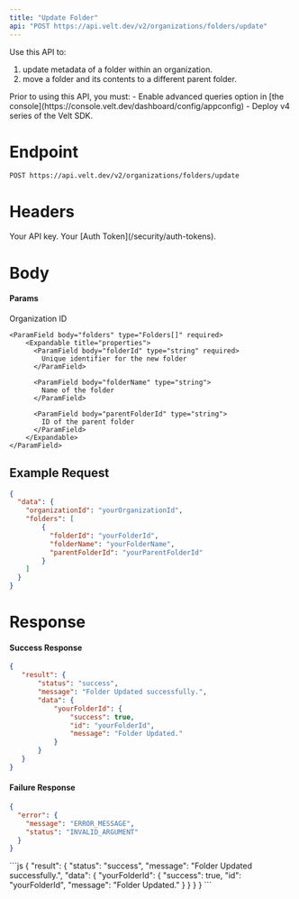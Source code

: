 ```yaml
---
title: "Update Folder"
api: "POST https://api.velt.dev/v2/organizations/folders/update"
---
```


Use this API to:
1. update metadata of a folder within an organization.
2. move a folder and its contents to a different parent folder.

<Warning>
Prior to using this API, you must:
- Enable advanced queries option in [the console](https://console.velt.dev/dashboard/config/appconfig)
- Deploy v4 series of the Velt SDK.
</Warning>

# Endpoint

`POST https://api.velt.dev/v2/organizations/folders/update`

# Headers

<ParamField header="x-velt-api-key" type="string" required>
  Your API key.
</ParamField>

<ParamField header="x-velt-auth-token" type="string" required>
  Your [Auth Token](/security/auth-tokens).
</ParamField>

# Body

#### Params

<ParamField body="data" type="object" required>
  <Expandable title="properties">
    <ParamField body="organizationId" type="string" required>
      Organization ID
    </ParamField>

    <ParamField body="folders" type="Folders[]" required>
        <Expandable title="properties">
          <ParamField body="folderId" type="string" required>
            Unique identifier for the new folder
          </ParamField>

          <ParamField body="folderName" type="string">
            Name of the folder
          </ParamField>

          <ParamField body="parentFolderId" type="string">
            ID of the parent folder
          </ParamField>
        </Expandable>
    </ParamField>
  </Expandable>
</ParamField>

## **Example Request**

```JSON
{
  "data": {
    "organizationId": "yourOrganizationId",
    "folders": [
        {
          "folderId": "yourFolderId", 
          "folderName": "yourFolderName",
          "parentFolderId": "yourParentFolderId"
        }
    ]
  }
}
```

# Response

#### Success Response

```JSON
{
   "result": {
       "status": "success",
       "message": "Folder Updated successfully.",
       "data": {
           "yourFolderId": {
               "success": true,
               "id": "yourFolderId",
               "message": "Folder Updated."
           }
       }
   }
}
```

#### Failure Response

```JSON
{
  "error": {
    "message": "ERROR_MESSAGE",
    "status": "INVALID_ARGUMENT"
  }
}
```

<ResponseExample>
```js
{
   "result": {
       "status": "success",
       "message": "Folder Updated successfully.",
       "data": {
           "yourFolderId": {
               "success": true,
               "id": "yourFolderId",
               "message": "Folder Updated."
           }
       }
   }
}
```
</ResponseExample>